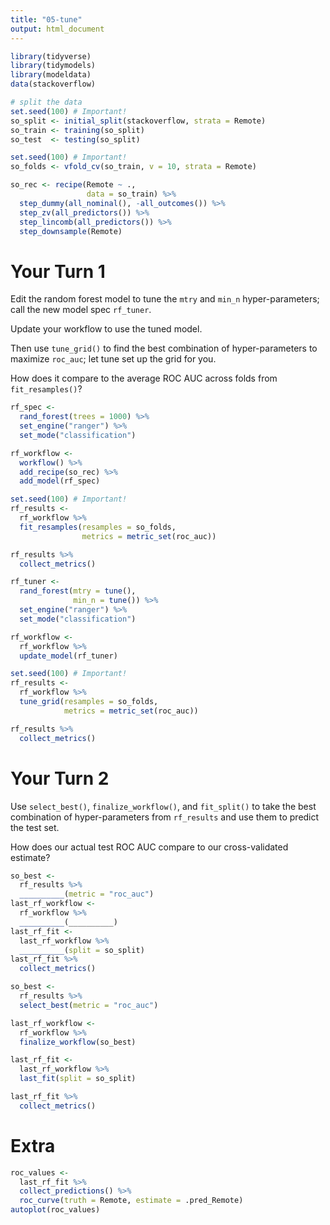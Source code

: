```yaml
---
title: "05-tune"
output: html_document
---
```


```r
library(tidyverse)
library(tidymodels)
library(modeldata)
data(stackoverflow)

# split the data
set.seed(100) # Important!
so_split <- initial_split(stackoverflow, strata = Remote)
so_train <- training(so_split)
so_test  <- testing(so_split)

set.seed(100) # Important!
so_folds <- vfold_cv(so_train, v = 10, strata = Remote)

so_rec <- recipe(Remote ~ ., 
                 data = so_train) %>% 
  step_dummy(all_nominal(), -all_outcomes()) %>% 
  step_zv(all_predictors()) %>% 
  step_lincomb(all_predictors()) %>% 
  step_downsample(Remote)
```


# Your Turn 1

Edit the random forest model to tune the `mtry` and `min_n` hyper-parameters; call the new model spec `rf_tuner`.

Update your workflow to use the tuned model.

Then use `tune_grid()` to find the best combination of hyper-parameters to maximize `roc_auc`; let tune set up the grid for you.

How does it compare to the average ROC AUC across folds from `fit_resamples()`?

```r
rf_spec <- 
  rand_forest(trees = 1000) %>% 
  set_engine("ranger") %>% 
  set_mode("classification")

rf_workflow <-
  workflow() %>% 
  add_recipe(so_rec) %>% 
  add_model(rf_spec)

set.seed(100) # Important!
rf_results <-
  rf_workflow %>% 
  fit_resamples(resamples = so_folds,
                metrics = metric_set(roc_auc))

rf_results %>% 
  collect_metrics()
```

```r
rf_tuner <- 
  rand_forest(mtry = tune(),
              min_n = tune()) %>% 
  set_engine("ranger") %>% 
  set_mode("classification")

rf_workflow <-
  rf_workflow %>% 
  update_model(rf_tuner)

set.seed(100) # Important!
rf_results <-
  rf_workflow %>% 
  tune_grid(resamples = so_folds,
            metrics = metric_set(roc_auc))

rf_results %>% 
  collect_metrics()
```



# Your Turn 2

Use `select_best()`, `finalize_workflow()`, and `fit_split()` to take the best combination of hyper-parameters from `rf_results` and use them to predict the test set.

How does our actual test ROC AUC compare to our cross-validated estimate?

```r
so_best <-
  rf_results %>% 
  __________(metric = "roc_auc")
last_rf_workflow <- 
  rf_workflow %>%
  __________(__________) 
last_rf_fit <-
  last_rf_workflow %>% 
  __________(split = so_split)
last_rf_fit %>% 
  collect_metrics()
```

```r
so_best <-
  rf_results %>% 
  select_best(metric = "roc_auc")

last_rf_workflow <- 
  rf_workflow %>%
  finalize_workflow(so_best) 

last_rf_fit <-
  last_rf_workflow %>% 
  last_fit(split = so_split)

last_rf_fit %>% 
  collect_metrics()
```

# Extra

```r
roc_values <- 
  last_rf_fit %>% 
  collect_predictions() %>% 
  roc_curve(truth = Remote, estimate = .pred_Remote)
autoplot(roc_values)
```

